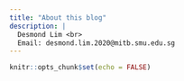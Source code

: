 ```yaml
---
title: "About this blog"
description: |
  Desmond Lim <br>
  Email: desmond.lim.2020@mitb.smu.edu.sg
---
```


```r
knitr::opts_chunk$set(echo = FALSE)
```
